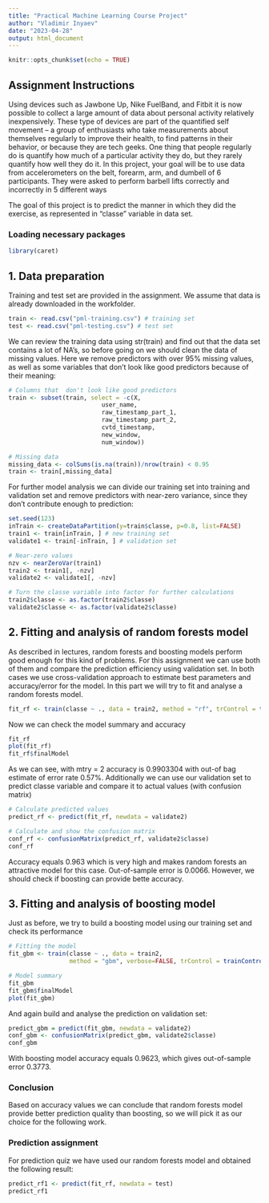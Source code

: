 ---
title: "Practical Machine Learning Course Project"
author: "Vladimir Inyaev"
date: "2023-04-28"
output: html_document
---

```{r setup, include=FALSE}
knitr::opts_chunk$set(echo = TRUE)
```

## Assignment Instructions

Using devices such as Jawbone Up, Nike FuelBand, and Fitbit it is now possible to collect a large amount of data about personal activity relatively inexpensively. These type of devices are part of the quantified self movement – a group of enthusiasts who take measurements about themselves regularly to improve their health, to find patterns in their behavior, or because they are tech geeks. One thing that people regularly do is quantify how much of a particular activity they do, but they rarely quantify how well they do it. In this project, your goal will be to use data from accelerometers on the belt, forearm, arm, and dumbell of 6 participants. They were asked to perform barbell lifts correctly and incorrectly in 5 different ways

The goal of this project is to predict the manner in which they did the exercise, as represented in "classe" variable in data set.

### Loading necessary packages
```{r}
library(caret)
```

## 1. Data preparation

Training and test set are provided in the assignment. We assume that data is already downloaded in the workfolder.

```{r}
train <- read.csv("pml-training.csv") # training set
test <- read.csv("pml-testing.csv") # test set
```

We can review the training data using str(train) and find out that the data set contains a lot of NA's, so before going on we should clean the data of missing values. Here we remove predictors with over 95% missing values, as well as some variables that don't look like good predictors because of their meaning:

```{r}
# Columns that  don't look like good predictors
train <- subset(train, select = -c(X, 
                          user_name, 
                          raw_timestamp_part_1, 
                          raw_timestamp_part_2, 
                          cvtd_timestamp, 
                          new_window, 
                          num_window))

# Missing data
missing_data <- colSums(is.na(train))/nrow(train) < 0.95
train <- train[,missing_data]
```

For further model analysis we can divide our training set into training and validation set and remove predictors with near-zero variance, since they don't contribute enough to prediction:
```{r}
set.seed(123)
inTrain <- createDataPartition(y=train$classe, p=0.8, list=FALSE)
train1 <- train[inTrain, ] # new training set
validate1 <- train[-inTrain, ] # validation set

# Near-zero values
nzv <- nearZeroVar(train1)
train2 <- train1[, -nzv]
validate2 <- validate1[, -nzv]

# Turn the classe variable into factor for further calculations
train2$classe <- as.factor(train2$classe)
validate2$classe <- as.factor(validate2$classe)
```

## 2. Fitting and analysis of random forests model
As described in lectures, random forests and boosting models perform good enough for this kind of problems. For this assignment we can use both of them and compare the prediction efficiency using validation set. In both cases we use cross-validation approach to estimate best parameters and accuracy/error for the model.
In this part we will try to fit and analyse a random forests model.
```{r}
fit_rf <- train(classe ~ ., data = train2, method = "rf", trControl = trainControl(method = "cv", number = 5))
```

Now we can check the model summary and accuracy
```{r}
fit_rf
plot(fit_rf)
fit_rf$finalModel
```
As we can see, with mtry = 2 accuracy is 0.9903304 with out-of bag estimate of error rate 0.57%. Additionally we can use our validation set to predict classe variable and compare it to actual values (with confusion matrix)
```{r}
# Calculate predicted values
predict_rf <- predict(fit_rf, newdata = validate2)

# Calculate and show the confusion matrix
conf_rf <- confusionMatrix(predict_rf, validate2$classe)
conf_rf
```
Accuracy equals 0.963 which is very high and makes random forests an attractive model for this case. Out-of-sample error is 0.0066. However, we should check if boosting can provide bette accuracy.

## 3. Fitting and analysis of boosting model

Just as before, we try to build a boosting model using our training set and check its performance
```{r}
# Fitting the model
fit_gbm <- train(classe ~ ., data = train2, 
                 method = "gbm", verbose=FALSE, trControl = trainControl(method = "cv", number = 5))

# Model summary
fit_gbm
fit_gbm$finalModel
plot(fit_gbm)
```
And again build and analyse the prediction on validation set:
```{r}
predict_gbm = predict(fit_gbm, newdata = validate2)
conf_gbm <- confusionMatrix(predict_gbm, validate2$classe)
conf_gbm
```
With boosting model accuracy equals 0.9623, which gives out-of-sample error 0.3773.

### Conclusion
Based on accuracy values we can conclude that random forests model provide better prediction quality than boosting, so we will pick it as our choice for the following work.

### Prediction assignment
For prediction quiz we have used our random forests model and obtained the following result:

```{r}
predict_rf1 <- predict(fit_rf, newdata = test)
predict_rf1
```